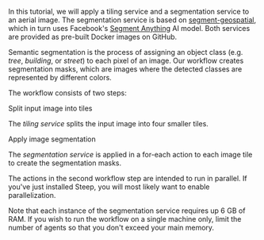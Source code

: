 
In this tutorial, we will apply a tiling service and a segmentation service to an aerial image. The segmentation service is based on [segment-geospatial](https://samgeo.gishub.org/samgeo/), which in turn uses Facebook's [Segment Anything](https://segment-anything.com/) AI model. Both services are provided as pre-built <Link href="https://github.com/steep-wms/aerial-image-segmentation">Docker images on GitHub</Link>.

Semantic segmentation is the process of assigning an object class (e.g. *tree*, *building*, or *street*) to each pixel of an image. Our workflow creates segmentation masks, which are images where the detected classes are represented by different colors.

The workflow consists of two steps:

<div className="grid grid-cols-1 lg:grid-cols-2 gap-x-8 gap-y-4 lg:gap-y-8 my-8 items-start">
  <div>
    <div className="text-lg font-normal mb-2">Split input image into tiles</div>
    <p>The <em>tiling service</em> splits the input image into four smaller tiles.</p>
  </div>

  <div className="flex flex-row items-center max-w-lg [&_img]:m-0 [&_picture]:m-0">
    <div className="w-72">
      <Tiles n={1} src={`${process.env.__NEXT_ROUTER_BASEPATH}/images/home/tiles.jpg`} gap={false} imageSize={650} />
    </div>
    <div className="flex w-16 items-center">
      <ChevronRight height="100%" width="100%" />
    </div>
    <div className="w-72">
      <Tiles n={2} src={`${process.env.__NEXT_ROUTER_BASEPATH}/images/home/tiles.jpg`} imageSize={650} />
    </div>
  </div>

  <div className="mt-4 lg:mt-0">
    <div className="text-lg font-normal mb-2">Apply image segmentation</div>
    <p>The <em>segmentation service</em> is applied in a <DocsLink href="#for-each-actions">for-each action</DocsLink> to each image tile to create the segmentation masks.</p>
  </div>

  <div className="flex flex-row items-center max-w-lg [&_img]:m-0 [&_picture]:m-0">
    <div className="w-72">
      <Tiles n={2} src={`${process.env.__NEXT_ROUTER_BASEPATH}/images/home/tiles.jpg`} imageSize={650} />
    </div>
    <div className="flex flex-col w-16 items-center">
      <ChevronRight height="100%" width="100%" className="m-0" />
      <ChevronRight height="100%" width="100%" className="m-0" />
      <ChevronRight height="100%" width="100%" className="m-0" />
      <ChevronRight height="100%" width="100%" className="m-0" />
    </div>
    <div className="w-72">
      <Tiles
        n={2}
        src={`${process.env.__NEXT_ROUTER_BASEPATH}/images/docs/aerial-image-segmentation/4tiles/4tiles.jpg`}
        avifsrc={`${process.env.__NEXT_ROUTER_BASEPATH}/images/docs/aerial-image-segmentation/4tiles/4tiles.avif`}
      />
    </div>
  </div>
</div>

The actions in the second workflow step are intended to run in parallel. If you've just installed Steep, you will most likely want to enable <DocsLink href="#parallelization">parallelization</DocsLink>.

<Admonition>
Note that each instance of the segmentation service requires up 6 GB of RAM. If you wish to run the workflow on a single machine only, limit the number of agents so that you don't exceed your main memory.
</Admonition>
